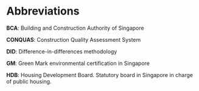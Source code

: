 
\pdfbookmark[section]{Abbreviations}{abbr}

# Abbreviations {#abbr .unnumbered}

**BCA**: Building and Construction Authority of Singapore

**CONQUAS**: Construction Quality Assessment System

**DID**: Difference-in-differences methodology

**GM**: Green Mark environmental certification in Singapore

**HDB**: Housing Development Board. Statutory board in Singapore in charge of public housing.

\newpage